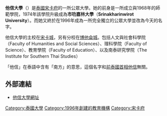 {{unreferenced|time=2018-09-25T01:21:41+00:00}}
{{Infobox University
|name = 他信大學
|native_name = มหาวิทยาลัยทักษิณ
|image = [[File:ThaksinUniversity.jpg|250px]]
|logo = [[File:他信大學標誌.jpg|File:他信大學標誌.jpg]]
|motto = Intellect and Morality, Precede Development
|established = 1968年，Songkhla College of Education<br />
1974年，Srinakharinwirot University, Songkla campus<br />
1989年，Srinakharinwirot University, Southern campus<br />
1996年改現名
|type = [[公立大學|公立大學]]
|staff =
|president = Associate Professor Doctor Somkiat Saithanoo
|students =
|city = [[宋卡府|宋卡府]]
|country = [[泰國|泰國]]
|campus = [[宋卡|宋卡]] 和 [[博塔倫|博塔倫]]
|colours =灰和藍 {{color box|grey}}{{color box|skyblue}}
|affiliations = [[東南亞高等教育機構協會|ASAIHL]]
|website = [http://www.tsu.ac.th www.tsu.ac.th]
}}
'''他信大學'''（{{lang-th|มหาวิทยาลัยทักษิณ}}）是[[泰國|泰國]][[宋卡府|宋卡府]]的一所公眾大學。她的前身是一所成立與1968年的師範學院，1974年該學院升級成為'''市叻嘉林大學'''（'''Srinakharinwirot University'''）。而她又終於在1996年成為一所完全獨立的公眾大學並改為今天的名字。

他信大學的主校在[[宋卡城|宋卡城]]，另有分校在[[博他侖城|博他侖城]]。包括人文與社會科學院（Faculty of Humanities and Social Sciences）、理科學院（Faculty of Science）、教育學院（Faculty of Education）、以及南泰研究學院（The Institute for Southern Thai Studies）

「他信」在泰語中含有「南方」的意思，這個名字和[[泰國首相|前泰國首相]][[他信|他信]]無關。

== 外部連結 ==
*[http://www.tsu.ac.th 他信大學網址]{{Wayback|url=http://www.tsu.ac.th/ |date=20201103135356 }}
<!-- 
{{Universities in Thailand}}
{{Thailand-university-stub}} -->
[[Category:泰國大學|Category:泰國大學]]
[[Category:1996年創建的教育機構|Category:1996年創建的教育機構]]
[[Category:宋卡府|Category:宋卡府]]